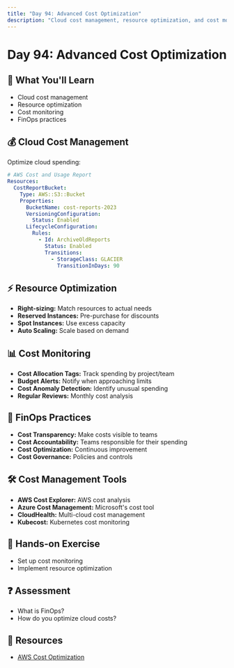 ```yaml
---
title: "Day 94: Advanced Cost Optimization"
description: "Cloud cost management, resource optimization, and cost monitoring strategies."
---
```


# Day 94: Advanced Cost Optimization

## 🎯 What You'll Learn

- Cloud cost management
- Resource optimization
- Cost monitoring
- FinOps practices

## 💰 Cloud Cost Management

Optimize cloud spending:

```yaml
# AWS Cost and Usage Report
Resources:
  CostReportBucket:
    Type: AWS::S3::Bucket
    Properties:
      BucketName: cost-reports-2023
      VersioningConfiguration:
        Status: Enabled
      LifecycleConfiguration:
        Rules:
          - Id: ArchiveOldReports
            Status: Enabled
            Transitions:
              - StorageClass: GLACIER
                TransitionInDays: 90
```

## ⚡ Resource Optimization

- **Right-sizing:** Match resources to actual needs
- **Reserved Instances:** Pre-purchase for discounts
- **Spot Instances:** Use excess capacity
- **Auto Scaling:** Scale based on demand

## 📊 Cost Monitoring

- **Cost Allocation Tags:** Track spending by project/team
- **Budget Alerts:** Notify when approaching limits
- **Cost Anomaly Detection:** Identify unusual spending
- **Regular Reviews:** Monthly cost analysis

## 🏦 FinOps Practices

- **Cost Transparency:** Make costs visible to teams
- **Cost Accountability:** Teams responsible for their spending
- **Cost Optimization:** Continuous improvement
- **Cost Governance:** Policies and controls

## 🛠️ Cost Management Tools

- **AWS Cost Explorer:** AWS cost analysis
- **Azure Cost Management:** Microsoft's cost tool
- **CloudHealth:** Multi-cloud cost management
- **Kubecost:** Kubernetes cost monitoring

## 📝 Hands-on Exercise

- Set up cost monitoring
- Implement resource optimization

## ❓ Assessment

- What is FinOps?
- How do you optimize cloud costs?

## 🔗 Resources

- [AWS Cost Optimization](https://aws.amazon.com/cost-optimization/)
